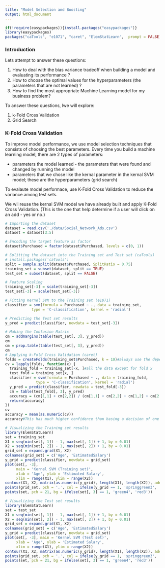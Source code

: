 ```yaml
---
title: "Model Selection and Boosting"
output: html_document
---
```


```r
if(!require(easypackages)){install.packages("easypackages")}
library(easypackages)
packages("caTools", "e1071", "caret", "ElemStatLearn",  prompt = FALSE)
```
### Introduction

Lets attempt to answer these questions:

1. How to deal with the bias variance tradeoff when building a model and evaluating its performance ?
2. How to choose the optimal values for the hyperparameters (the parameters that are not learned) ?
3. How to find the most appropriate Machine Learning model for my business problem?

To answer these questions, lwe will explore:

1. k-Fold Cross Validation
2. Grid Search

### K-Fold Cross Validation

To improve model performance, we use model selection techniques that consists of choosing the best parameters.  Every time you build a machine learning model, there are 2 types of parameters:

- parameters the model learned - the parameters that were found and changed by running the model
- parameters that we chose like the kernal parameter in the kernal SVM model; these are the hyperparameters (grid search)

To evalaute model performace, use K-Fold Cross Validation to reduce the variance among test sets.

We wil reuse the kernal SVM  model we have already built and apply K-Fold Cross Validation.  (This is the one that help determine if a user will click on an add - yes or no.)

```r
# Importing the dataset
dataset = read.csv('./data/Social_Network_Ads.csv')
dataset = dataset[3:5]

# Encoding the target feature as factor
dataset$Purchased = factor(dataset$Purchased, levels = c(0, 1))

# Splitting the dataset into the Training set and Test set (caTools)
# install.packages('caTools')
split = sample.split(dataset$Purchased, SplitRatio = 0.75)
training_set = subset(dataset, split == TRUE)
test_set = subset(dataset, split == FALSE)

# Feature Scaling
training_set[-3] = scale(training_set[-3])
test_set[-3] = scale(test_set[-3])

# Fitting Kernel SVM to the Training set (e1071)
classifier = svm(formula = Purchased ~ ., data = training_set,
            type = 'C-classification', kernel = 'radial')

# Predicting the Test set results
y_pred = predict(classifier, newdata = test_set[-3])

# Making the Confusion Matrix
cm = addmargins(table(test_set[, 3], y_pred))
cm
cm = prop.table(table(test_set[, 3], y_pred))
cm
# Applying k-Fold Cross Validation (caret)
folds = createFolds(training_set$Purchased, k = 10)#always use the dependent variable
cv = lapply(folds, function(x) {
  training_fold = training_set[-x, ]#all the data except for fold x
  test_fold = training_set[x, ]
  classifier = svm(formula = Purchased ~ ., data = training_fold,
              type = 'C-classification', kernel = 'radial')
  y_pred = predict(classifier, newdata = test_fold[-3])
  cm = table(test_fold[, 3], y_pred)
  accuracy = (cm[1,1] + cm[2,2]) / (cm[1,1] + cm[2,2] + cm[1,2] + cm[2,1])
  return(accuracy)
})
cv
accuracy = mean(as.numeric(cv))
accuracy#This has much higher confidence than basing a decision of one training set

# Visualizing the Training set results
library(ElemStatLearn)
set = training_set
X1 = seq(min(set[, 1]) - 1, max(set[, 1]) + 1, by = 0.01)
X2 = seq(min(set[, 2]) - 1, max(set[, 2]) + 1, by = 0.01)
grid_set = expand.grid(X1, X2)
colnames(grid_set) = c('Age', 'EstimatedSalary')
y_grid = predict(classifier, newdata = grid_set)
plot(set[, -3],
     main = 'Kernel SVM (Training set)',
     xlab = 'Age', ylab = 'Estimated Salary',
     xlim = range(X1), ylim = range(X2))
contour(X1, X2, matrix(as.numeric(y_grid), length(X1), length(X2)), add = TRUE)
points(grid_set, pch = '.', col = ifelse(y_grid == 1, 'springgreen3', 'tomato'))
points(set, pch = 21, bg = ifelse(set[, 3] == 1, 'green4', 'red3'))

# Visualizing the Test set results
library(ElemStatLearn)
set = test_set
X1 = seq(min(set[, 1]) - 1, max(set[, 1]) + 1, by = 0.01)
X2 = seq(min(set[, 2]) - 1, max(set[, 2]) + 1, by = 0.01)
grid_set = expand.grid(X1, X2)
colnames(grid_set) = c('Age', 'EstimatedSalary')
y_grid = predict(classifier, newdata = grid_set)
plot(set[, -3], main = 'Kernel SVM (Test set)',
     xlab = 'Age', ylab = 'Estimated Salary',
     xlim = range(X1), ylim = range(X2))
contour(X1, X2, matrix(as.numeric(y_grid), length(X1), length(X2)), add = TRUE)
points(grid_set, pch = '.', col = ifelse(y_grid == 1, 'springgreen3', 'tomato'))
points(set, pch = 21, bg = ifelse(set[, 3] == 1, 'green4', 'red3'))
```

